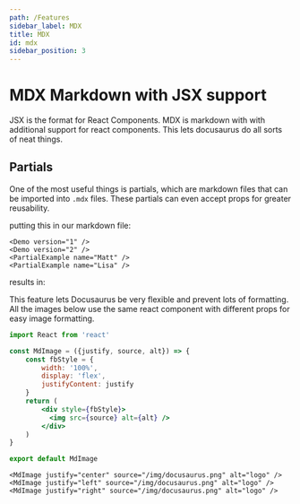 ```yaml
---
path: /Features
sidebar_label: MDX
title: MDX
id: mdx
sidebar_position: 3
---
```



# MDX  Markdown with JSX support

JSX is the format for React Components. MDX is markdown with with additional support for react components. This lets docusaurus do all sorts of neat things. 

## Partials

One of the most useful things is partials, which are markdown files that can be imported into `.mdx` files. These partials can even accept props for greater reusability. 

putting this in our markdown file: 

```
<Demo version="1" />
<Demo version="2" />
<PartialExample name="Matt" />
<PartialExample name="Lisa" />
```

results in:
<Demo version="1" />
<Demo version="2" /> 
<PartialExample name="Matt" />
<PartialExample name="Lisa" />

This feature lets Docusaurus be very flexible and prevent lots of formatting. All the images below use the same react component with different props for easy image formatting.

```jsx
import React from 'react'

const MdImage = ({justify, source, alt}) => {
    const fbStyle = {
        width: '100%',
        display: 'flex',
        justifyContent: justify
    }
    return (
        <div style={fbStyle}>
          <img src={source} alt={alt} />
        </div>
    )
}

export default MdImage
```

```
<MdImage justify="center" source="/img/docusaurus.png" alt="logo" />
<MdImage justify="left" source="/img/docusaurus.png" alt="logo" />
<MdImage justify="right" source="/img/docusaurus.png" alt="logo" />
```

<MdImage justify="center" source="/img/docusaurus.png" alt="logo" />
<MdImage justify="left" source="/img/docusaurus.png" alt="logo" />
<MdImage justify="right" source="/img/docusaurus.png" alt="logo" />


